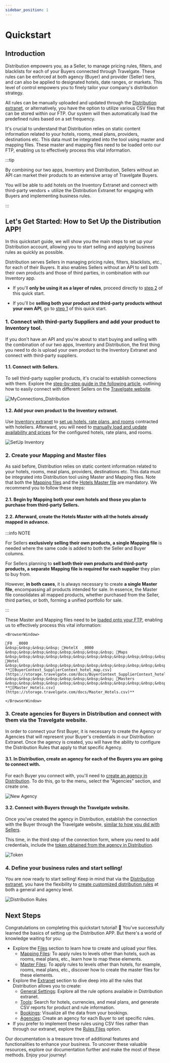 ```yaml
---
sidebar_position: 1
---
```


# Quickstart

## Introduction

Distribution empowers you, as a Seller, to manage pricing rules, filters, and blacklists for each of your Buyers connected through Travelgate. These rules can be enforced at both agency (Buyer) and provider (Seller) tiers, and can also be applied to designated hotels, date ranges, or markets. This level of control empowers you to finely tailor your company's distribution strategy.

All rules can be manually uploaded and updated through the [Distribution extranet](https://travelb2b.travelgatex.com/login), or alternatively, you have the option to utilize various CSV files that can be stored within our FTP. Our system will then automatically load the predefined rules based on a set frequency.

It's crucial to understand that Distribution relies on static content information related to your hotels, rooms, meal plans, providers, destinations etc. This data must be integrated into the tool using master and mapping files. These master and mapping files need to be loaded onto our FTP, enabling us to effectively process this vital information.

:::tip

By combining our two apps, Inventory and Distribution, Sellers without an API can market their products to an extensive array of Travelgate Buyers. 

You will be able to add hotels on the Inventory Extranet and connect with third-party vendors + utilize the Distribution Extranet for engaging with Buyers and implementing business rules.

:::

## Let's Get Started: How to Set Up the Distribution APP!

In this quickstart guide, we will show you the main steps to set up your Distribution account, allowing you to start selling and applying business rules as quickly as possible.

Distribution serves Sellers in managing pricing rules, filters, blacklists, etc., for each of their Buyers. It also enables Sellers without an API to sell both their own products and those of third parties, in combination with our Inventory app.

* If you'll **only be using it as a layer of rules**, proceed directly to [step 2](quickstart#2-create-your-mapping-and-master-files) of this quick start.

* If you'll be **selling both your product and third-party products without your own API**, go to [step 1](/docs/apps/distribution/quickstart#11-connect-with-sellers) of this quick start.

### 1. Connect with third-party Suppliers and add your product to Inventory tool.

If you don't have an API and you're about to start buying and selling with the combination of our two apps, Inventory and Distribution, the first thing you need to do is upload your own product to the Inventory Extranet and connect with third-party suppliers.

#### 1.1. Connect with Sellers.

To sell third-party supplier products, it's crucial to establish connections with them. Explore the [step-by-step guide in the following article](/kb/platform/app-features/connections/my-connections/guick-guide-to-auto-activations), outlining how to easily connect with different Sellers on the [Travelgate website](https://app.travelgate.com/connections/myconnections).

![MyConnections_Distribution](https://storage.travelgate.com/docs/MyConnections_Distribution.png)

#### 1.2. Add your own product to the Inventory extranet.

Use [Inventory extranet](https://inventory.xmltravelgate.com/Account/Login?ReturnUrl=%2f) to [set up hotels, rate plans, and rooms](../inventory/extranet/set-up/setup) contracted with hoteliers. Afterward, you will need to [manually load and update availability and prices](../inventory/extranet/availability-and-rates/manual-load/overview) for the configured hotels, rate plans, and rooms.

![SetUp Inventory](https://storage.travelgate.com/docs/setup-inventory.png)

### 2. Create your Mapping and Master files

As said before, Distribution relies on static content information related to your hotels, rooms, meal plans, providers, destinations etc. This data must be integrated into Distribution tool using Master and Mapping files. Note that both the [Mapping files](../distribution/files/mapping-files/mapping) and the [Hotels Master file](../distribution/files/master-files/hotels) are mandatory. We recommend you to follow these steps:

#### 2.1. Begin by Mapping both your own hotels and those you plan to purchase from third-party Sellers.

#### 2.2. Afterward, create the Hotels Master with all the hotels already mapped in advance.

:::info NOTE

For Sellers **exclusively selling their own products, a single Mapping file** is needed where the same code is added to both the Seller and Buyer columns.

For Sellers planning to **sell both their own products and third-party products, a separate Mapping file is required for each supplier** they plan to buy from.

However, **in both cases**, it is always necessary to create **a single Master file**, encompassing all products intended for sale. In essence, the Master file consolidates all mapped products, whether purchased from the Seller, third parties, or both, forming a unified portfolio for sale.

:::

These Master and Mapping files need to be [loaded onto your FTP](../distribution/files/overview), enabling us to effectively process this vital information:

```mdx-code-block
<BrowserWindow>

📁F0  _0000  
&nbsp;&nbsp;&nbsp;&nbsp; 📁HotelX  _0000  
&nbsp;&nbsp;&nbsp;&nbsp;&nbsp;&nbsp;&nbsp;&nbsp; 📁Maps  
&nbsp;&nbsp;&nbsp;&nbsp;&nbsp;&nbsp;&nbsp;&nbsp;&nbsp;&nbsp;&nbsp;&nbsp; 📁Hotel  
&nbsp;&nbsp;&nbsp;&nbsp;&nbsp;&nbsp;&nbsp;&nbsp;&nbsp;&nbsp;&nbsp;&nbsp;&nbsp;&nbsp;&nbsp;&nbsp; **📄[BuyerContext_SupplierContext_hotel_map.csv](https://storage.travelgate.com/docs/BuyerContext_SupplierContext_hotel_map.csv)**  
&nbsp;&nbsp;&nbsp;&nbsp;&nbsp;&nbsp;&nbsp;&nbsp; 📁Masters  
&nbsp;&nbsp;&nbsp;&nbsp;&nbsp;&nbsp;&nbsp;&nbsp;&nbsp;&nbsp;&nbsp;&nbsp; **📄[Master_Hotels.csv](https://storage.travelgate.com/docs/Master_Hotels.csv)**  

</BrowserWindow>
```

### 3. Create agencies for Buyers in Distribution and connect with them via the Travelgate website.

In order to connect your first Buyer, it is necessary to create the Agency or Agencies that will represent your Buyer's credentials in our Distribution Extranet. Once the agency is created, you will have the ability to configure the Distribution Rules that apply to that specific Agency.

#### 3.1. In Distribution, create an agency for each of the Buyers you are going to connect with.

For each Buyer you connect with, you'll need to [create an agency in Distribution](../../../docs/apps/distribution/extranet/agencies). To do this, go to the menu, select the "Agencies" section, and create one.

![New Agency](https://storage.travelgate.com/docs/New_agency.png)

#### 3.2. Connect with Buyers through the Travelgate website.

Once you've created the agency in Distribution, establish the connection with the Buyer through the Travelgate website, [similar to how you did with Sellers](quickstart#11-connect-with-sellers).

This time, in the third step of the connection form, where you need to add credentials, include the [token obtained from the agency in Distribution](../../../docs/apps/distribution/extranet/agencies).

![Token](https://storage.travelgate.com/docs/Token_distribution.png)

### 4. Define your business rules and start selling!

You are now ready to start selling! Keep in mind that via the [Distribution extranet](https://travelb2b.travelgatex.com/login), you have the flexibility to [create customized distribution rules](../../../docs/apps/distribution/extranet/general-settings/overview) at both a general and agency level.

![Distribution Rules](https://storage.travelgate.com/docs/Distribution_rules.png)


## Next Steps

Congratulations on completing this quickstart tutorial! 🎉 You've successfully learned the basics of setting up the Distribution APP. But there's a world of knowledge waiting for you:

- Explore the [Files](../distribution/files/overview) section to learn how to create and upload your files.
    - [Mapping Files](../distribution/files/mapping-files/mapping): To apply rules to levels other than hotels, such as rooms, meal plans, etc., learn how to map these elements.
    - [Master Files](../distribution/files/master-files/overview): To apply rules to levels other than hotels, for example, rooms, meal plans, etc., discover how to create the master files for these elements.
- Explore the [Extranet](../distribution/extranet/overview) section to dive deep into all the rules that Distribution allows you to create:
    - [General Settings](../distribution/extranet/general-settings/overview): Explore all the rule options available in Distribution extranet.
    - [Tools](../distribution/extranet/tools/overview): Search for hotels, currencies, and meal plans, and generate CSV reports for product and rule information.
    - [Bookings](../distribution/extranet/bookings): Visualize all the data from your bookings.
    - [Agencies](../distribution/extranet/agencies): Create an agency for each Buyer to set specific rules.
- If you prefer to implement these rules using CSV files rather than through our extranet, explore the [Rules Files](../distribution/files/rules-files/overview) option.

Our documentation is a treasure trove of additional features and functionalities to enhance your business. To uncover these valuable resources, explore our documentation further and make the most of these methods. Enjoy your journey!